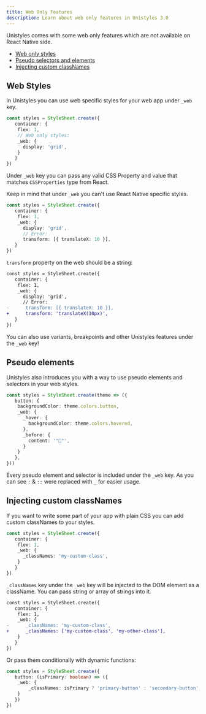 ```yaml
---
title: Web Only Features
description: Learn about web only features in Unistyles 3.0
---
```


Unistyles comes with some web only features which are not available on React Native side.

- [Web only styles](#web-styles)
- [Pseudo selectors and elements](#pseudo-elements)
- [Injecting custom classNames](#injecting-custom-classnames)

## Web Styles

In Unistyles you can use web specific styles for your web app under `_web` key.

```ts
const styles = StyleSheet.create({
   container: {
    flex: 1,
    // Web only styles:
    _web: {
      display: 'grid',
    }
   }
})
```

Under `_web` key you can pass any valid CSS Property and value that matches `CSSProperties` type from React.

Keep in mind that under `_web` you can't use React Native specific styles.

```ts
const styles = StyleSheet.create({
   container: {
    flex: 1,
    _web: {
      display: 'grid',
      // Error:
      transform: [{ translateX: 10 }],
   }
})
```

`transform` property on the web should be a string:

```diff lang="ts"
const styles = StyleSheet.create({
   container: {
    flex: 1,
    _web: {
      display: 'grid',
      // Error:
-      transform: [{ translateX: 10 }],
+      transform: 'translateX(10px)',
   }
})
```

You can also use variants, breakpoints and other Unistyles features under the `_web` key!

## Pseudo elements

Unistyles also introduces you with a way to use pseudo elements and selectors in your web styles.

```ts
const styles = StyleSheet.create(theme => ({
   button: {
    backgroundColor: theme.colors.button,
    _web: {
      _hover: {
        backgroundColor: theme.colors.hovered,
      },
      _before: {
        content: '"🦄"',
      }
    }
   },
}))
```

Every pseudo element and selector is included under the `_web` key. As you can see `:` & `::` were replaced with `_` for easier usage.

## Injecting custom classNames

If you want to write some part of your app with plain CSS you can add custom classNames to your styles.

```ts
const styles = StyleSheet.create({
   container: {
    flex: 1,
    _web: {
      _classNames: 'my-custom-class',
    }
   }
})
```

`_classNames` key under the `_web` key will be injected to the DOM element as a className. You can pass string or array of strings into it.

```diff lang="ts"
const styles = StyleSheet.create({
   container: {
    flex: 1,
    _web: {
-      _classNames: 'my-custom-class',
+      _classNames: ['my-custom-class', 'my-other-class'],
    }
   }
})
```

Or pass them conditionally with dynamic functions:

```ts
const styles = StyleSheet.create({
   button: (isPrimary: boolean) => ({
    _web: {
        _classNames: isPrimary ? 'primary-button' : 'secondary-button',
    }
   })
})
```
